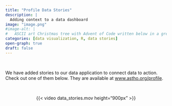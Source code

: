 ```yaml
---
title: "Profile Data Stories"
description: |
  Adding context to a data dashboard
image: "image.png"
#image-alt: |
#	ASCII art Christmas tree with Advent of Code written below in a green monospace font.
categories: [data visualization, R, data stories]
open-graph: true
draft: false
---
```


<br> 

We have added stories to our data application to connect data to action. Check out one of them below. They are available at [www.astho.org/profile](www.astho.org/profile).

<br>
<center>

{{< video data_stories.mov height="900px" >}}

